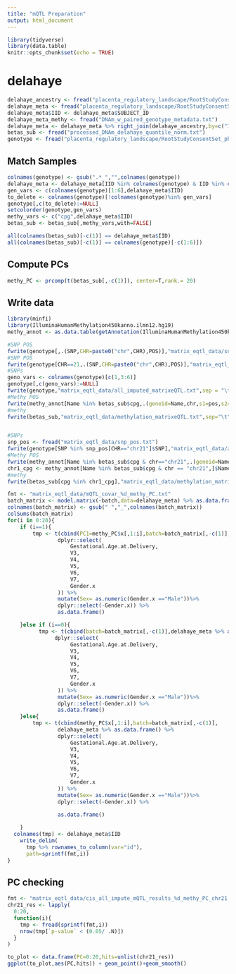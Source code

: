 ```yaml
---
title: "mQTL Preparation"
output: html_document
---
```



```r
library(tidyverse)
library(data.table)
knitr::opts_chunk$set(echo = TRUE)
```

# delahaye

```r
delahaye_ancestry <- fread("placenta_regulatory_landscape/RootStudyConsentSet_phs001717.PlacentalRegulation.v1.p1.c1.HMB-IRB-PUB-COL-MDS/genotype_qc/raw_data.geno.maf.mind.sex_check.het_filter.ibd_filter.eigenvec")
delahaye_meta <- fread("placenta_regulatory_landscape/RootStudyConsentSet_phs001717.PlacentalRegulation.v1.p1.c1.HMB-IRB-PUB-COL-MDS/PhenotypeFiles/Placental_Regulation_Phenotypes_clean.txt")
delahaye_meta$IID <- delahaye_meta$SUBJECT_ID
delahaye_meta_methy <- fread("DNAm_w_paired_genotype_metadata.txt")
delahaye_meta <- delahaye_meta %>% right_join(delahaye_ancestry,by=c("IID"="V2")) %>% right_join(delahaye_meta_methy,by="SUBJECT_ID")
betas_sub <- fread("processed_DNAm_delahaye_quantile_norm.txt")
genotype <- fread("placenta_regulatory_landscape/RootStudyConsentSet_phs001717.PlacentalRegulation.v1.p1.c1.HMB-IRB-PUB-COL-MDS/genotype_qc/raw_data.imputed.r2_30.maf_mismatch.traw")
```

## Match Samples
```r
colnames(genotype) <- gsub(".*_","",colnames(genotype))
delahaye_meta <- delahaye_meta[IID %in% colnames(genotype) & IID %in% colnames(betas_sub)]
gen_vars <- c(colnames(genotype)[1:6],delahaye_meta$IID)
to_delete <- colnames(genotype)[!colnames(genotype)%in% gen_vars]
genotype[,c(to_delete):=NULL]
setcolorder(genotype,gen_vars)
methy_vars <- c("cpg",delahaye_meta$IID)
betas_sub <- betas_sub[,methy_vars,with=FALSE]

```
```r
all(colnames(betas_sub)[-c(1)] == delahaye_meta$IID)
all(colnames(betas_sub)[-c(1)] == colnames(genotype)[-c(1:6)])
```
## Compute PCs
```r
methy_PC <- prcomp(t(betas_sub[,-c(1)]), center=T,rank.= 20)
```

<!-- ## Write Covars -->

<!-- ```{r} -->
<!-- cat_vars <- model.matrix(~0+plate, data=delahaye_meta %>% mutate(plate= as.factor(plate))) -->
<!-- for(i in 0:20){ -->
<!--   if(i == 0){ -->
<!--     covar<- cbind(pcs,cat_vars,delahaye_meta[,c("V3","V4","V5","age","men")]) -->
<!--   } -->
<!--   else{ -->
<!--     pcs <- methy_PC$x[,1:i] -->
<!--     covar<- cbind(pcs,cat_vars,delahaye_meta[,c("V3","V4","V5","age","men")]) -->
<!--   } -->
<!--   write_delim(t(covar) %>% as.data.frame() %>% rownames_to_column("id"),sprintf("delahaye_data/covariates_%d_methy_PC.txt",i)) -->
<!-- } -->
<!-- ``` -->

## Write data
```r
library(minfi)
library(IlluminaHumanMethylation450kanno.ilmn12.hg19)
methy_annot <- as.data.table(getAnnotation(IlluminaHumanMethylation450kanno.ilmn12.hg19))
```

```r
#SNP POS
fwrite(genotype[,.(SNP,CHR=paste0("chr",CHR),POS)],"matrix_eqtl_data/snp_pos.txt",sep="\t", quote=F)
#SNP POS
fwrite(genotype[CHR==21,.(SNP,CHR=paste0("chr",CHR),POS)],"matrix_eqtl_data/snp_pos_chr1.txt",sep = "\t", quote=F)
#SNPs
geno_vars <- colnames(genotype)[c(1,3:6)]
genotype[,c(geno_vars):=NULL]
fwrite(genotype,"matrix_eqtl_data/all_imputed_matrixeQTL.txt",sep = "\t",quote = F)
#Methy POS
fwrite(methy_annot[Name %in% betas_sub$cpg,.(geneid=Name,chr,s1=pos,s2=pos)], "matrix_eqtl_data/probe_pos.txt",sep = "\t",quote=F)
#methy
fwrite(betas_sub,"matrix_eqtl_data/methylation_matrixeQTL.txt",sep="\t",quote=F)


#SNPs
snp_pos <- fread("matrix_eqtl_data/snp_pos.txt")
fwrite(genotype[SNP %in% snp_pos[CHR=="chr21"]$SNP],"matrix_eqtl_data/all_imputed_matrixeQTL_chr1.txt", sep = "\t", quote = F)
#Methy POS
fwrite(methy_annot[Name %in% betas_sub$cpg & chr=="chr21",.(geneid=Name, chr,s1=pos,s2=pos)], "matrix_eqtl_data/probe_pos_chr1.txt", sep = "\t", quote=F)
chr1_cpg <- methy_annot[Name %in% betas_sub$cpg & chr == "chr21",]$Name
#methy
fwrite(betas_sub[cpg %in% chr1_cpg],"matrix_eqtl_data/methylation_matrixeQTL_chr1.txt",sep="\t", quote=F)
```


```r
fmt <- "matrix_eqtl_data/mQTL_covar_%d_methy_PC.txt"
batch_matrix <- model.matrix(~batch,data=delahaye_meta) %>% as.data.frame()
colnames(batch_matrix) <- gsub(" ","_",colnames(batch_matrix))
colSums(batch_matrix)
for(i in 0:20){
    if (i==1){
        tmp <- t(cbind(PC1=methy_PC$x[,1:i],batch=batch_matrix[,-c(1)],delahaye_meta %>% as.data.frame() %>%
                dplyr::select(
                    Gestational.Age.at.Delivery,
                    V3,
                    V4,
                    V5,
                    V6,
                    V7,
                    Gender.x
                )) %>% 
                mutate(Sex= as.numeric(Gender.x =="Male"))%>%
                dplyr::select(-Gender.x)) %>% 
                as.data.frame() 

    }else if (i==0){
          tmp <- t(cbind(batch=batch_matrix[,-c(1)],delahaye_meta %>% as.data.frame() %>%
               dplyr::select(
                    Gestational.Age.at.Delivery,
                    V3,
                    V4,
                    V5,
                    V6,
                    V7,
                    Gender.x
                )) %>% 
                mutate(Sex= as.numeric(Gender.x =="Male"))%>%
                dplyr::select(-Gender.x)) %>% 
                as.data.frame() 
    }else{
        tmp <- t(cbind(methy_PC$x[,1:i],batch=batch_matrix[,-c(1)],
                delahaye_meta %>% as.data.frame() %>%
                dplyr::select(
                    Gestational.Age.at.Delivery,
                    V3,
                    V4,
                    V5,
                    V6,
                    V7,
                    Gender.x
                )) %>% 
                mutate(Sex= as.numeric(Gender.x =="Male"))%>%
                dplyr::select(-Gender.x)) %>% 
                
                as.data.frame() 

    }
  colnames(tmp) <- delahaye_meta$IID
    write_delim(
      tmp %>% rownames_to_column(var="id"),
      path=sprintf(fmt,i))
}
```

## PC checking

```r
fmt <- "matrix_eqtl_data/cis_all_impute_mQTL_results_%d_methy_PC_chr21.txt"
chr21_res <- lapply(
  0:20,
  function(i){
    tmp <- fread(sprintf(fmt,i))
    nrow(tmp[`p-value` < (0.05/ .N)])
  }
)
```
```r
to_plot <- data.frame(PC=0:20,hits=unlist(chr21_res))
ggplot(to_plot,aes(PC,hits)) + geom_point()+geom_smooth()
```

